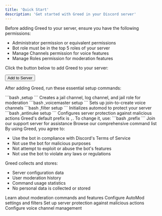 ```yaml
---
title: 'Quick Start'
description: 'Get started with Greed in your Discord server'
---
```


<Steps>
  <Step title="Bot Permissions">
    <p>Before adding Greed to your server, ensure you have the following permissions:</p>
    <ul>
      <li>Administrator permission or equivalent permissions</li>
      <li>Bot role must be in the top 5 roles of your server</li>
      <li>Manage Channels permission for voice features</li>
      <li>Manage Roles permission for moderation features</li>
    </ul>
  </Step>

  <Step title="Add Greed to Your Server">
    <p>Click the button below to add Greed to your server:</p>
    <Button href="https://discord.com/oauth2/authorize?client_id=1149535834756874250" variant="primary">
      Add to Server
    </Button>
  </Step>

  <Step title="Basic Setup">
    <p>After adding Greed, run these essential setup commands:</p>
    <CodeGroup>
      <CodeGroupItem title="Moderation Setup">
        ```bash
        ,setup
        ```
        Creates a jail channel, log channel, and jail role for moderation
      </CodeGroupItem>
      <CodeGroupItem title="Voice Master Setup">
        ```bash
        ,voicemaster setup
        ```
        Sets up join-to-create voice channels
      </CodeGroupItem>
      <CodeGroupItem title="AutoMod Setup">
        ```bash
        ,filter setup
        ```
        Initializes automod to protect your server
      </CodeGroupItem>
      <CodeGroupItem title="AntiNuke Setup">
        ```bash
        ,antinuke setup
        ```
        Configures server protection against malicious actions
      </CodeGroupItem>
    </CodeGroup>
  </Step>

<Step title="Configure Prefix">
  Greed's default prefix is <code>,</code>. To change it, use:
  ```bash
  ,prefix <new_prefix>
  ```
</Step>
</Steps>

<CardGroup cols={2}>
  <Card
    title="Need Help?"
    icon="info"
    href="https://discord.gg/greedbot"
  >
    Join our support server for assistance
  </Card>
  <Card
    title="Commands"
    icon="book"
    href="/commands"
  >
    Browse our comprehensive command list
  </Card>
</CardGroup>

<AccordionGroup>
  <Accordion title="Terms of Service">
    By using Greed, you agree to:
    <ul>
      <li>Use the bot in compliance with Discord's Terms of Service</li>
      <li>Not use the bot for malicious purposes</li>
      <li>Not attempt to exploit or abuse the bot's features</li>
      <li>Not use the bot to violate any laws or regulations</li>
    </ul>
  </Accordion>
  <Accordion title="Privacy Policy">
    Greed collects and stores:
    <ul>
      <li>Server configuration data</li>
      <li>User moderation history</li>
      <li>Command usage statistics</li>
      <li>No personal data is collected or stored</li>
    </ul>
  </Accordion>
</AccordionGroup>

<CardGroup cols={2}>
  <Card
    title="Logging"
    icon="shield"
    href="/sever-configuration/logging"
  >
    Learn about moderation commands and features
  </Card>
  <Card
    title="AutoMod"
    icon="bot"
    href="/security/automod"
  >
    Configure AutoMod settings and filters
  </Card>
  <Card
    title="AntiNuke"
    icon="lock"
    href="/security/antinuke"
  >
    Set up server protection against malicious actions
  </Card>
  <Card
    title="Voice Master"
    icon="audio-lines"
    href="/server-configuration/voicemaster"
  >
    Configure voice channel management
  </Card>
</CardGroup>